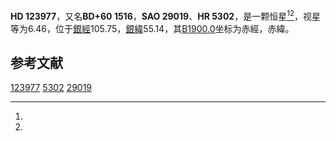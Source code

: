 {{Starbox begin
| name = HD 123977
}}
{{Starbox observe
| epoch = [[J2000.0|J2000.0]]
| constell = {{星座名待查}}<ref name=SIMBAD>{{cite web
 | url=http://simbad.u-strasbg.fr/simbad/sim-id?Ident=HR+5302
 | title =Pulsating variable Star
 | publisher=Centre de Données astronomiques de Strasbourg
 | work=SIMBAD
 | accessdate=2012-07-13}}</ref><ref name=DATA>{{cite web
 | url=http://vizier.u-strasbg.fr/viz-bin/VizieR-5?-out.add=.&-source=5050&-corr=PK=HR&-out.max=9999&HR=5302
 | title=VizieR Detailed Page
 | accessdate=2012-07-13
 | archive-date=2019-02-16
 | archive-url=https://web.archive.org/web/20190216082250/http://vizier.u-strasbg.fr/viz-bin/VizieR-5?-out.add=.&-source=5050&-corr=PK=HR&-out.max=9999&HR=5302
 | dead-url=no
 }}</ref>
| 星官 = 
| ra = {{RA|14|8|46}}<ref name=SIMBAD /><ref name=DATA />
| dec = {{DEC|+59|20|16}}<ref name=SIMBAD /><ref name=DATA />
| appmag_v = 6.46<ref name=SIMBAD /><ref name=DATA />
}}
{{Starbox character
| class = K0III<ref name=SIMBAD /><ref name=DATA />
| b-v = 1.02<ref name=SIMBAD /><ref name=DATA />
| u-b = 0.82<ref name=SIMBAD /><ref name=DATA />
| r-i = 0.52<ref name=SIMBAD /><ref name=DATA />
| variable = 
}}
{{Starbox astrometry
| radial_v = 0.82
| prop_mo_ra = 11
| parallax = 
| p_error = 
}}
{{Starbox catalog
| names =BD+60 1516，[[SAO星表|SAO]] 29019，[[HD星表|HD]] 123977，[[HR星表|HR]] 5302}}
{{Starbox reference |Simbad=HR+5302}}
{{Starbox end}}

'''HD 123977'''，又名'''BD+60 1516'''，'''SAO 29019'''、'''HR 5302'''，是一颗恒星<ref name=SIMBAD /><ref name=DATA />，视星等为6.46，位于[[銀道座標系|銀經]]105.75，[[銀道座標系|銀緯]]55.14，其[[B1900.0|B1900.0]]坐标为赤經{{RA|14|5|40.1}}，赤緯{{DEC|+59|55.14|41}}。

== 参考文献 ==
{{reflist}}

{{star-stub}}

[[Category:HD和HDE天體|123977]]
[[Category:HR天體|5302]]
[[Category:SAO天體|29019]]
